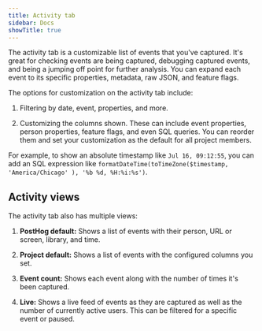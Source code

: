 ```yaml
---
title: Activity tab
sidebar: Docs
showTitle: true
---
```


The activity tab is a customizable list of events that you've captured. It's great for checking events are being captured, debugging captured events, and being a jumping off point for further analysis. You can expand each event to its specific properties, metadata, raw JSON, and feature flags.

<ProductScreenshot
  imageLight="https://res.cloudinary.com/dmukukwp6/image/upload/Clean_Shot_2025_07_16_at_13_25_44_2x_c459debf3b.png"
  imageDark="https://res.cloudinary.com/dmukukwp6/image/upload/Clean_Shot_2025_07_16_at_13_26_23_2x_f1d2038057.png"
  alt="Activity tab"
  classes="rounded"
/>

The options for customization on the activity tab include:

1. Filtering by date, event, properties, and more.

2. Customizing the columns shown. These can include event properties, person properties, feature flags, and even SQL queries. You can reorder them and set your customization as the default for all project members.

For example, to show an absolute timestamp like `Jul 16, 09:12:55`, you can add an SQL expression like `formatDateTime(toTimeZone($timestamp, 'America/Chicago' ), '%b %d, %H:%i:%s')`.

## Activity views

The activity tab also has multiple views:

1. **PostHog default:** Shows a list of events with their person, URL or screen, library, and time.

2. **Project default:** Shows a list of events with the configured columns you set.

3. **Event count:** Shows each event along with the number of times it's been captured.

4. **Live:** Shows a live feed of events as they are captured as well as the number of currently active users. This can be filtered for a specific event or paused. 
